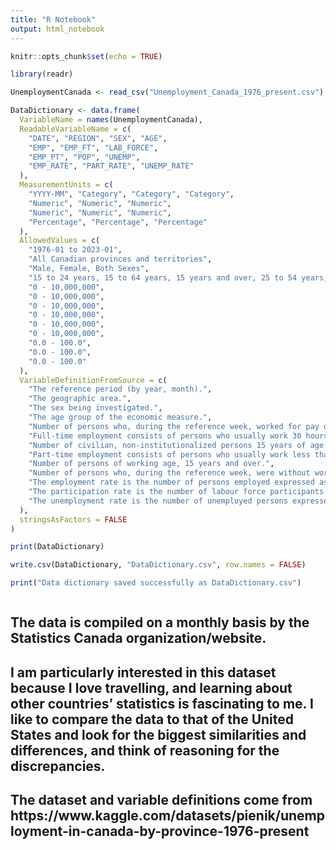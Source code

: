 ```yaml
---
title: "R Notebook"
output: html_notebook
---
```


```r
knitr::opts_chunk$set(echo = TRUE)
```

```r
library(readr)
```


```r
UnemploymentCanada <- read_csv("Unemployment_Canada_1976_present.csv")

DataDictionary <- data.frame(
  VariableName = names(UnemploymentCanada),
  ReadableVariableName = c(
    "DATE", "REGION", "SEX", "AGE",
    "EMP", "EMP_FT", "LAB_FORCE",
    "EMP_PT", "POP", "UNEMP",
    "EMP_RATE", "PART_RATE", "UNEMP_RATE"
  ),
  MeasurementUnits = c(
    "YYYY-MM", "Category", "Category", "Category",
    "Numeric", "Numeric", "Numeric",
    "Numeric", "Numeric", "Numeric",
    "Percentage", "Percentage", "Percentage"
  ),
  AllowedValues = c(
    "1976-01 to 2023-01", 
    "All Canadian provinces and territories", 
    "Male, Female, Both Sexes", 
    "15 to 24 years, 15 to 64 years, 15 years and over, 25 to 54 years, 25 years and over, 55 years and over, 15 to 19 years, 20 to 24 years, 55 to 64 years",
    "0 - 10,000,000", 
    "0 - 10,000,000", 
    "0 - 10,000,000", 
    "0 - 10,000,000", 
    "0 - 10,000,000", 
    "0 - 10,000,000", 
    "0.0 - 100.0", 
    "0.0 - 100.0", 
    "0.0 - 100.0"
  ),
  VariableDefinitionFromSource = c(
    "The reference period (by year, month).",
    "The geographic area.",
    "The sex being investigated.",
    "The age group of the economic measure.",
    "Number of persons who, during the reference week, worked for pay or profit, or performed unpaid family work or had a job but were not at work due to own illness or disability, personal or family responsibilities, labour dispute, vacation, or other reason.",
    "Full-time employment consists of persons who usually work 30 hours or more per week at their main or only job.",
    "Number of civilian, non-institutionalized persons 15 years of age and over who, during the reference week, were employed or unemployed.",
    "Part-time employment consists of persons who usually work less than 30 hours per week at their main or only job.",
    "Number of persons of working age, 15 years and over.",
    "Number of persons who, during the reference week, were without work, had looked for work in the past four weeks, and were available for work. Those persons on layoff or who had a new job to start in four weeks or less are considered unemployed.",
    "The employment rate is the number of persons employed expressed as a percentage of the population 15 years of age and over.",
    "The participation rate is the number of labour force participants expressed as a percentage of the population 15 years of age and over.",
    "The unemployment rate is the number of unemployed persons expressed as a percentage of the labour force."
  ),
  stringsAsFactors = FALSE
)

print(DataDictionary)

write.csv(DataDictionary, "DataDictionary.csv", row.names = FALSE)

print("Data dictionary saved successfully as DataDictionary.csv")



```

## The data is compiled on a monthly basis by the Statistics Canada organization/website.

## I am particularly interested in this dataset because I love travelling, and learning about other countries' statistics is fascinating to me. I like to compare the data to that of the United States and look for the biggest similarities and differences, and think of reasoning for the discrepancies. 

## The dataset and variable definitions come from https://www.kaggle.com/datasets/pienik/unemployment-in-canada-by-province-1976-present


